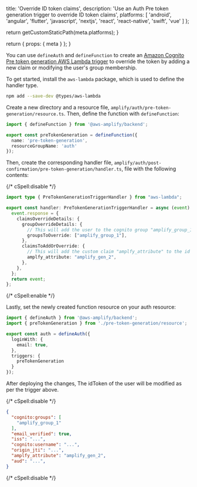 
  title: 'Override ID token claims',
  description:
    'Use an Auth Pre token generation trigger to override ID token claims',
  platforms: [
    'android',
    'angular',
    'flutter',
    'javascript',
    'nextjs',
    'react',
    'react-native',
    'swift',
    'vue'
  ]
};

  return getCustomStaticPath(meta.platforms);
}

  return {
    props: {
      meta
    }
  };
}


You can use `defineAuth` and `defineFunction` to create an [Amazon Cognito Pre token generation AWS Lambda trigger](https://docs.aws.amazon.com/cognito/latest/developerguide/user-pool-lambda-pre-token-generation.html) to override the token by adding a new claim or modifying the user's group membership.

To get started, install the `aws-lambda` package, which is used to define the handler type.

```bash title="Terminal" showLineNumbers={false}
npm add --save-dev @types/aws-lambda
```

Create a new directory and a resource file, `amplify/auth/pre-token-generation/resource.ts`. Then, define the function with `defineFunction`:

```ts title="amplify/auth/pre-token-generation/resource.ts"
import { defineFunction } from '@aws-amplify/backend';

export const preTokenGeneration = defineFunction({
  name: 'pre-token-generation',
  resourceGroupName: 'auth'
});
```

Then, create the corresponding handler file, `amplify/auth/post-confirmation/pre-token-generation/handler.ts`, file with the following contents:

{/* cSpell:disable */}
```ts title="amplify/auth/pre-token-generation/handler.ts"
import type { PreTokenGenerationTriggerHandler } from "aws-lambda";

export const handler: PreTokenGenerationTriggerHandler = async (event) => {
  event.response = {
    claimsOverrideDetails: {
      groupOverrideDetails: {
        // This will add the user to the cognito group "amplify_group_1" 
        groupsToOverride: ["amplify_group_1"],
      },
      claimsToAddOrOverride: {
        // This will add the custom claim "amplfy_attribute" to the id token
        amplfy_attribute: "amplify_gen_2",
      },
    },
  };
  return event;
};

```
{/* cSpell:enable */}

Lastly, set the newly created function resource on your auth resource:

```ts title="amplify/auth/resource.ts"
import { defineAuth } from '@aws-amplify/backend';
import { preTokenGeneration } from './pre-token-generation/resource';

export const auth = defineAuth({
  loginWith: {
    email: true,
  },
  triggers: {
    preTokenGeneration
  }
});
```

After deploying the changes, The idToken of the user will be modified as per the trigger above.

{/* cSpell:disable */}
```json showLineNumbers={false}
{
  "cognito:groups": [
    "amplify_group_1"
  ],
  "email_verified": true,
  "iss": "...",
  "cognito:username": "...",
  "origin_jti": "...",
  "amplfy_attribute": "amplify_gen_2",
  "aud": "...",
}

```
{/* cSpell:disable */}
